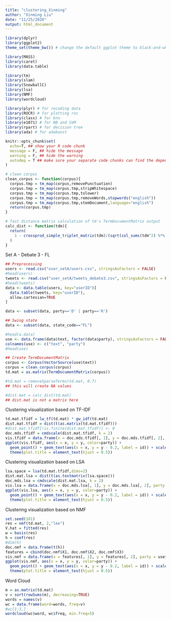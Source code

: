 ```yaml
---
title: "clustering_Xinming"
author: "Xinming Liu"
date: "11/25/2020"
output: html_document
---
```


```r
library(dplyr)
library(ggplot2)
theme_set(theme_bw()) # change the default ggplot theme to black-and-white

library(MASS)
library(caret)
library(data.table)

library(tm)
library(slam)
library(SnowballC)
library(lsa)
library(NMF)
library(wordcloud)

library(plyr) # for recoding data
library(ROCR) # for plotting roc
library(class) # for knn
library(e1071) # for NB and SVM
library(rpart) # for decision tree
library(ada) # for adaboost

knitr::opts_chunk$set(
  echo=T, ## show your R code chunk
  message = F, ## hide the message
  warning = F, ## hide the warning
  autodep = T ## make sure your separate code chunks can find the dependencies (from other code chunk)
)

# clean corpus
clean_corpus <- function(corpus){
  corpus.tmp = tm_map(corpus,removePunctuation)
  corpus.tmp = tm_map(corpus.tmp,stripWhitespace)
  corpus.tmp = tm_map(corpus.tmp,tolower)
  corpus.tmp = tm_map(corpus.tmp,removeWords,stopwords("english"))
  corpus.tmp = tm_map(corpus.tmp,stemDocument,language="english")
  return(corpus.tmp)
}

# fast distance matrix calculation of tm's TermDocumentMatrix output
calc_dist <- function(tdm){
  return(
    1 - crossprod_simple_triplet_matrix(tdm)/(sqrt(col_sums(tdm^2) %*% t(col_sums(tdm^2))))
  )
}
```


Set A - Debate 3 - FL

```r
## Preprocessing
users <- read.csv("user_setA/users.csv", stringsAsFactors = FALSE)
#head(users)
tweets <- read.csv("user_setA/tweets_debate3.csv", stringsAsFactors = FALSE)
#head(tweets)
data <- data.table(users, key="userID")[
  data.table(tweets, key="userID"),
  allow.cartesian=TRUE
]

data <- subset(data, party=='D' | party=='R')

## Swing state
data <- subset(data, state_code=="FL")

#head(a.data)
use <- data.frame(data$text, factor(data$party), stringsAsFactors = FALSE)
colnames(use) <- c("text", "party")
#head(use)
```

```r
## Create TermDocumentMatrix
corpus <- Corpus(VectorSource(use$text))
corpus = clean_corpus(corpus)
td.mat = as.matrix(TermDocumentMatrix(corpus))

#td.mat = removeSparseTerms(td.mat, 0.7)
## this will create NA values

#dist.mat = calc_dist(td.mat)
## dist.mat is not a matrix here
```

Clustering visualization based on TF-IDF

```r
td.mat.tfidf = lw_tf(td.mat) * gw_idf(td.mat)
dist.mat.tfidf = dist(t(as.matrix(td.mat.tfidf)))
#dist.mat.tfidf[!is.finite(dist.mat.tfidf)] <- 0
doc.mds.tfidf = cmdscale(dist.mat.tfidf, k = 2)
vis.tfidf = data.frame(x = doc.mds.tfidf[, 1], y = doc.mds.tfidf[, 2], party = use$party, id = row.names(use))
ggplot(vis.tfidf, aes(x = x, y = y, color=party)) +
  geom_point() + geom_text(aes(x = x, y = y - 0.2, label = id)) + scale_color_manual(values = c("#146EE3","#EB3434")) + ggtitle("Debate 3 FL clustering based on TF-IDF") +
  theme(plot.title = element_text(hjust = 0.5))
```

Clustering visualization based on LSA

```r
lsa.space = lsa(td.mat.tfidf,dims=2)
dist.mat.lsa = dist(t(as.textmatrix(lsa.space)))
doc.mds.lsa = cmdscale(dist.mat.lsa, k = 2)
vis.lsa = data.frame(x = doc.mds.lsa[, 1], y = doc.mds.lsa[, 2], party = use$party, id = row.names(use))
ggplot(vis.lsa, aes(x = x, y = y, color=party)) +
  geom_point() + geom_text(aes(x = x, y = y - 0.2, label = id)) + scale_color_manual(values = c("#146EE3","#EB3434")) + ggtitle("Debate 3 FL clustering based on LSA") +
  theme(plot.title = element_text(hjust = 0.5))
```

Clustering visualization based on NMF

```r
set.seed(101)
res = nmf(td.mat, 2,"lee")
V.hat = fitted(res)
w = basis(res)
h = coef(res)
#dim(h)
doc.nmf = data.frame(t(h))
features = cbind(doc.nmf$X1, doc.nmf$X2, doc.nmf$X3)
vis.nmf = data.frame(x = features[, 1], y = features[, 2], party = use$party, id = row.names(use))
ggplot(vis.nmf, aes(x = x, y = y, color=party)) +
  geom_point() + geom_text(aes(x = x, y = y - 0.2, label = id)) + scale_color_manual(values = c("#146EE3","#EB3434")) + ggtitle("Debate 3 FL clustering based on NMF") +
  theme(plot.title = element_text(hjust = 0.5))
```

Word Cloud

```r
m = as.matrix(td.mat)
v = sort(rowSums(m), decreasing=TRUE)
words = names(v)
wc = data.frame(word=words, freq=v)
#wc[1:3,]
wordcloud(wc$word, wc$freq, min.freq=5)
```

